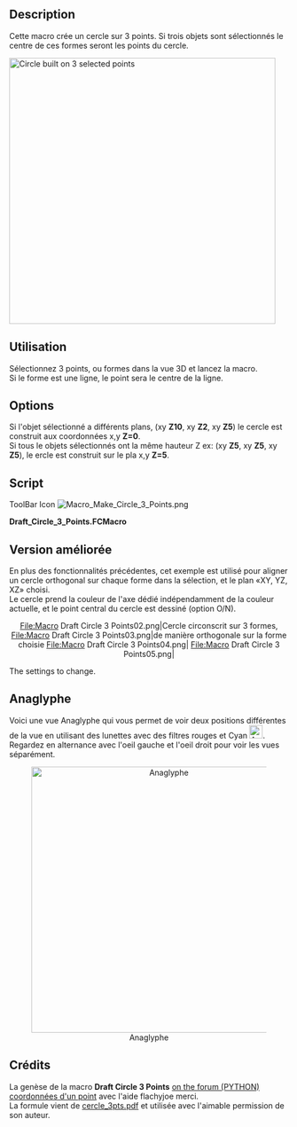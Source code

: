 <languages/>
{{Macro/fr
|Name=Macro Make Circle 3 Points
|Icon=Macro_Make_Circle_3_Points.png
|Description=Cette macro crée un cercle sur 3 points sélectionnés. Les points peuvent être des objets tels que des cubes, des cylindres, alors les coordonnées sélectionnées seront le centre de ces formes.
|Author=Mario52
|Version=01.00
|Date=2013-03-11
|FCVersion=Tpoutes
|Download=[https://wiki.freecad.org/images/c/c7/Macro_Make_Circle_3_Points.png Icône de la barre d'outils]
}}

==Description==
Cette macro crée un cercle sur 3 points. Si trois objets sont sélectionnés le centre de ces formes seront les points du cercle.

[[File:Macro Draft Circle 3 Points01.png|480px|Circle built on 3 selected points]]
{{Caption|Circle built on 3 selected points}}

==Utilisation==
Sélectionnez 3 points, ou formes dans la vue 3D et lancez la macro.<br /> Si le forme est une ligne, le point sera le centre de la ligne.

==Options==
Si l'objet sélectionné a différents plans, (xy '''Z10''', xy '''Z2''', xy '''Z5''') le cercle est construit aux coordonnées x,y '''Z=0'''.<br />
Si tous le objets sélectionnés ont la même hauteur Z ex: (xy '''Z5''', xy '''Z5''', xy '''Z5'''), le ercle est construit sur le pla x,y '''Z=5'''.

==Script==

ToolBar Icon [[Image:Macro_Make_Circle_3_Points.png]]

'''Draft_Circle_3_Points.FCMacro'''

{{MacroCode|code=
# -*- coding: utf-8 -*-
# créer un cercle à partir de 3 points sélectionnés sur le plan X,Y
# 04/03/2013
# la formule provient de
# http://www-obs.univ-lyon1.fr/labo/fc/Ateliers_archives/ateliers_2005-06/cercle_3pts.pdf
# lire la note dans le pdf, sur l'ordre de sélection des points,
# si la formule renvoie une erreur (exemple les 3 points dans le même alignement)
#
import Draft, Part, FreeCAD, math, PartGui, FreeCADGui
from math import sqrt, pi, sin, cos
from FreeCAD import Base

# prendre les objets sélectionnés
sel = FreeCADGui.Selection.getSelection()
i=0
centreX=0
centreY=0
rayon=0
# S'il y a 3 points sélectionnés alors..
if len(sel)==3 :
	i=0
	ta=[0,0,0,0,0,0,0,0,0]
	for obj in sel:
		x=(obj.Shape.BoundBox.Center)
		ta[i+0]=(x.x)
		ta[i+1]=(x.y)
		ta[i+2]=(x.z)
		i=i+3
# Affectation des variables
	x_point_1=ta[0]
	y_point_1=ta[1]
	z_point_1=ta[2]
	
	x_point_2=ta[3]
	y_point_2=ta[4]
	z_point_2=ta[5]
	
	x_point_3=ta[6]
	y_point_3=ta[7]
	z_point_3=ta[8]
# Calcul des coordonnées du centre du cercle	
	centreX =((x_point_3**2-x_point_2**2+y_point_3**2-y_point_2**2)/(2*(y_point_3-y_point_2))-(x_point_2**2-x_point_1**2+y_point_2**2-y_point_1**2)/(2*(y_point_2-y_point_1)))/((x_point_3-x_point_2)/(y_point_3-y_point_2)-(x_point_2-x_point_1)/(y_point_2-y_point_1))
	centreY =-(x_point_2-x_point_1)/(y_point_2-y_point_1)*centreX+(x_point_2**2-x_point_1**2+y_point_2**2-y_point_1**2)/(2*(y_point_2-y_point_1))
	rayon =sqrt((x_point_1-centreX)**2+(y_point_1-centreY)**2)
# Définition de la coordonnée Z
# Si toutes les coordonnées Z sont égales le centreZ s'aligne à la coordonnée Z
	if z_point_1==z_point_2 and z_point_2==z_point_3:
		centreZ=z_point_1
	else:
# Si une coordonnée est différente alors Z=0
		centreZ=0
# Création du cercle
	pl=FreeCAD.Placement()
	pl.Rotation.Q=(0.0,-0.0,-0.0,1.0)
	pl.Base=FreeCAD.Vector(centreX,centreY,centreZ)
	Draft.makeCircle((rayon),placement=pl,face=False,support=None)
# Affiche le résultat dans la Vue rapport de FreeCAD
	FreeCAD.Console.PrintMessage("Coordonnée X : "+str(centreX)+"\r\n")
	FreeCAD.Console.PrintMessage("Coordonnée Y : "+str(centreY)+"\r\n")
	FreeCAD.Console.PrintMessage("Coordonnée Z : "+str(centreZ)+"\r\n")
	FreeCAD.Console.PrintMessage("Rayon        : "+str(rayon  )+"\r\n")
else:
# Si la condition n'est pas remplie, recommencer
	FreeCAD.Console.PrintError("Sélectionnez 3 points et recommencez\r\n")

}}


== Version améliorée ==
En plus des fonctionnalités précédentes, cet exemple est utilisé pour aligner un cercle orthogonal sur chaque forme dans la sélection, et le plan «XY, YZ, XZ» choisi. <br />
Le cercle prend la couleur de l'axe dédié indépendamment de la couleur actuelle, et le point central du cercle est dessiné (option O/N).

<center>
<gallery widths="200" heights="100">
File:Macro Draft Circle 3 Points02.png|Cercle circonscrit sur 3 formes,
File:Macro Draft Circle 3 Points03.png|de manière orthogonale sur la forme choisie
File:Macro Draft Circle 3 Points04.png|
File:Macro Draft Circle 3 Points05.png|
</gallery>
</center>
 
{{clear}}
The settings to change.

{{MacroCode|code=
# Change the values here below
			# mode by default vueChoix = 0 and alignerSur = 0
	vueChoix=0	# choice of the top view = 1 XY, view Front = 2 ZX, Right view = 3 ZY
	alignerSur=0	# Aligns the circle shaped the choice (1,2 or 3) or Z = 0
	afficherPoint=1	# Displays the center point of the circle
}}

{{MacroCode|code=
# -*- coding: utf-8 -*-
# créer un cercle à partir de 3 points séléctionnés
# avec comme options le cercle peut être construit sur un plans au choix
# à la coordonnée d'une des trois formes sélectionnées au choix
# et création du point central O/N
# 04/03/2013 , 07/09/2018 replace PyQt4 to PySide
# la formule provient de
# http://www-obs.univ-lyon1.fr/labo/fc/Ateliers_archives/ateliers_2005-06/cercle_3pts.pdf
# lire la note dans le pdf, sur l'ordre de sélection des points,
# si la formule renvoie une erreur (exemple les 3 points dans le même alignement)
#
import Draft, Part, FreeCAD, math, PartGui, FreeCADGui
from math import sqrt, pi, sin, cos
from FreeCAD import Base
from PySide import QtCore, QtGui

def errorDialog(msg):
    # Create a simple dialog QMessageBox
    # The first argument indicates the icon used: one of QtGui.QMessageBox.{NoIcon, Information, Warning, Critical, Question} 
	diag = QtGui.QMessageBox(QtGui.QMessageBox.Critical,u"Error Message",msg)
	diag.setWindowModality(QtCore.Qt.ApplicationModal)
	diag.exec_()

def affiche(x,y,z,rayon,r,v,b,afficherPoint):
	pl.Base=FreeCAD.Vector(x,y,z)
	Draft.makeCircle((rayon),placement=pl,face=False,support=None)
	FreeCADGui.activeDocument().activeObject().LineColor = (r,v,b)
	if afficherPoint==1:
		Draft.makePoint(x,y,z)
	diag = QtGui.QMessageBox(QtGui.QMessageBox.Information,u"Coordinates",u"Coordinates X : "+str(x)+"\r\n"+u"Coordinates Y : "+str(y)+"\n"+u"Coordinates Z : "+str(z)+"\nRayon\t     : "+str(rayon))
	diag.setWindowModality(QtCore.Qt.ApplicationModal)
	diag.exec_()

# prendre les objets selectionnes
sel = FreeCADGui.Selection.getSelection()
i=0
centreX=0;centreY=0;rayon=0

# S'il y a 3 points sélectionnés alors..
if len(sel)==3 :
	i=0
	ta=[0,0,0,0,0,0,0,0,0]
	for obj in sel:
		x=(obj.Shape.BoundBox.Center)
		ta[i+0]=(x.x)
		ta[i+1]=(x.y)
		ta[i+2]=(x.z)
		i=i+3
# Change the values here below
			# mode by default vueChoix = 0 and alignerSur = 0
	vueChoix=0	# choice of the top view = 1 XY, view Front = 2 ZX, Right view = 3 ZY
	alignerSur=0	# Aligns the circle shaped the choice (1,2 or 3) or Z = 0
	afficherPoint=1	# Displays the center point of the circle

    # Affectation des variables
	if vueChoix==3:		# View of right ZY (Red)
 	  	z_point_1=ta[0]
		x_point_1=ta[1]
		y_point_1=ta[2]
	
		z_point_2=ta[3]
		x_point_2=ta[4]
		y_point_2=ta[5]
	
		z_point_3=ta[6]
		x_point_3=ta[7]
		y_point_3=ta[8]

	elif vueChoix==2:	# Front view ZX (Green)
 	  	y_point_1=ta[0]
		z_point_1=ta[1]
		x_point_1=ta[2]
	
		y_point_2=ta[3]
		z_point_2=ta[4]
		x_point_2=ta[5]
	
		y_point_3=ta[6]
		z_point_3=ta[7]
		x_point_3=ta[8]

	else:			# Top view XY (blue)
 	  	x_point_1=ta[0]
		y_point_1=ta[1]
		z_point_1=ta[2]
	
		x_point_2=ta[3]
		y_point_2=ta[4]
		z_point_2=ta[5]
	
		x_point_3=ta[6]
		y_point_3=ta[7]
		z_point_3=ta[8]

    # Calculation of coordinates of the center of the circle	
	try:
		centreX =((x_point_3**2-x_point_2**2+y_point_3**2-y_point_2**2)/(2*(y_point_3-y_point_2))-(x_point_2**2-x_point_1**2+y_point_2**2-y_point_1**2)/(2*(y_point_2-y_point_1)))/((x_point_3-x_point_2)/(y_point_3-y_point_2)-(x_point_2-x_point_1)/(y_point_2-y_point_1))
		centreY =-(x_point_2-x_point_1)/(y_point_2-y_point_1)*centreX+(x_point_2**2-x_point_1**2+y_point_2**2-y_point_1**2)/(2*(y_point_2-y_point_1))
		rayon =sqrt((x_point_1-centreX)**2+(y_point_1-centreY)**2)
	except:
		errorDialog(u"Impossible calculation too aligned elements")
	else:
	#finally: sera TOUJOURS exécuté
	   # Definition of the coordinate Z
		centreZ=0
	    # Création du cercle
		pl=FreeCAD.Placement()
		if vueChoix==1:	# Plan XY Dessus
			pl.Rotation.Q=(0,0,0,1.0)
			if alignerSur==1:	
				affiche(centreX,centreY,z_point_1,rayon,0.0,0.0,1.0,afficherPoint)
			elif alignerSur==2:
				affiche(centreX,centreY,z_point_2,rayon,0.0,0.0,1.0,afficherPoint)
			elif alignerSur==3:
				affiche(centreX,centreY,z_point_3,rayon,0.0,0.0,1.0,afficherPoint)
		elif vueChoix==2: # Plan XZ Face
			pl.Rotation.Q=(1,0,0,1.0)
			if alignerSur==1:	
				affiche(centreY,z_point_1,centreX,rayon,0.0,1.0,0.0,afficherPoint)
			elif alignerSur==2:
				affiche(centreY,z_point_2,centreX,rayon,0.0,1.0,0.0,afficherPoint)
			elif alignerSur==3:
				affiche(centreY,z_point_3,centreX,rayon,0.0,1.0,0.0,afficherPoint)
		elif vueChoix==3: # Plan YZ Droite
			pl.Rotation.Q=(0,1,0,1.0)
			if alignerSur==1:	
				affiche(z_point_1,centreX,centreY,rayon,1.0,0.0,0.0,afficherPoint)
			elif alignerSur==2:
				affiche(z_point_2,centreX,centreY,rayon,1.0,0.0,0.0,afficherPoint)
			elif alignerSur==3:
				affiche(z_point_3,centreX,centreY,rayon,1.0,0.0,0.0,afficherPoint)
		else:	# modifier pour avoir XYZ
			# si les coordonnées Z sont égales alors le cercle s'aligne à Z
			if z_point_1==z_point_2 and z_point_2==z_point_3:
				centreZ=z_point_1
				affiche(centreX,centreY,z_point_1,rayon,0.0,0.0,0.0,afficherPoint)
			else:
	        	# Si une coordonnée est différente alors Z=0
				affiche(centreX,centreY,0,rayon,0.0,0.0,0.0,afficherPoint)

else:
    # Si la condition n'est pas remplie, recommencer
	errorDialog(u"Select 3 points and repeat")
	#FreeCAD.Console.PrintError("Select 3 points and repeatr\n")

}}

==Anaglyphe==
Voici une vue Anaglyphe qui vous permet de voir deux positions différentes de la vue en utilisant des lunettes avec des filtres rouges et Cyan [[Image:Anaglyph_Tango.png|24px]].<br />
Regardez en alternance avec l'oeil gauche et l'oeil droit pour voir les vues séparément.
 
<center>
[[File:Cercle3Points2D_anaglyphe.png|480px|Anaglyphe]]
</center>
{{clear}}

==Crédits==
La genèse de la macro '''Draft Circle 3 Points''' [https://forum.freecad.org/viewtopic.php?f=12&t=3696&sid=17886f953113e162dc9a4a843e1fce94 on the forum (PYTHON) coordonnées d'un point] avec l'aide flachyjoe merci.<br />
La formule vient de [https://cral-perso.univ-lyon1.fr/labo/fc/Ateliers_archives/ateliers_2005-06/cercle_3pts.pdf cercle_3pts.pdf] et utilisée avec l'aimable permission de son auteur.